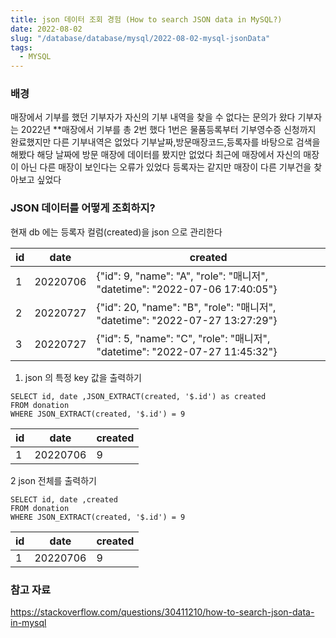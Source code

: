 ```yaml
---
title: json 데이터 조회 경험 (How to search JSON data in MySQL?)
date: 2022-08-02
slug: "/database/database/mysql/2022-08-02-mysql-jsonData"
tags:
  - MYSQL
---
```


### 배경
매장에서 기부를 했던 기부자가 자신의 기부 내역을 찾을 수 없다는 문의가 왔다
기부자는 2022년 **매장에서 기부를 총 2번 했다
1번은 물품등록부터 기부영수증 신청까지 완료했지만 다른 기부내역은 없었다
기부날짜,방문매장코드,등록자를 바탕으로 검색을 해봤다
해당 날짜에 방문 매장에 데이터를 봤지만 없었다
최근에 매장에서 자신의 매장이 아닌 다른 매장이 보인다는 오류가 있었다
등록자는 같지만 매장이 다른 기부건을 찾아보고 싶었다

### JSON 데이터를 어떻게 조회하지?

현재 db 에는 등록자 컬럼(created)을 json 으로 관리한다

|id|date|created|
|---|---|---|
|1|	20220706|{"id": 9, "name": "A", "role": "매니저", "datetime": "2022-07-06 17:40:05"}|
|2|	20220727|{"id": 20, "name": "B", "role": "매니저", "datetime": "2022-07-27 13:27:29"}|
|3|	20220727|{"id": 5, "name": "C", "role": "매니저", "datetime": "2022-07-27 11:45:32"}|

1. json 의 특정 key 값을 출력하기

```
SELECT id, date ,JSON_EXTRACT(created, '$.id') as created
FROM donation
WHERE JSON_EXTRACT(created, '$.id') = 9
```

|id|date|created|
|---|---|---|
|1|	20220706|9|

2 json 전체를 출력하기

```
SELECT id, date ,created
FROM donation
WHERE JSON_EXTRACT(created, '$.id') = 9
```

|id|date|created|
|---|---|---|
|1|	20220706|9|


### 참고 자료
https://stackoverflow.com/questions/30411210/how-to-search-json-data-in-mysql